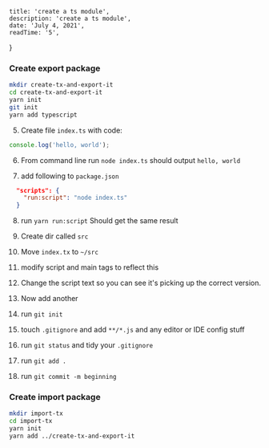 
    title: 'create a ts module',
    description: 'create a ts module',
    date: 'July 4, 2021',
    readTime: '5',
}


### Create export package

```bash
mkdir create-tx-and-export-it
cd create-tx-and-export-it
yarn init
git init
yarn add typescript
```

5. Create file `index.ts` with code:

```js
console.log('hello, world');
```

6. From command line run `node index.ts`
should output `hello, world`

7. add following to `package.json`

```json
  "scripts": {
    "run:script": "node index.ts"
  }
```

8. run `yarn run:script`
Should get the same result

9. Create dir called `src`

10. Move `index.tx` to `~/src`

11. modify script and main tags to reflect this

12. Change the script text so you can see it's picking up the correct version.

13. Now add another

14. run `git init`

15. touch `.gitignore` and add `**/*.js` and any editor or IDE config stuff

16. run `git status` and tidy your `.gitignore`

17. run `git add .`

17. run `git commit -m beginning`

### Create import package

```bash
mkdir import-tx
cd import-tx
yarn init
yarn add ../create-tx-and-export-it
```
